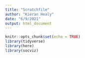```yaml
---
title: "Scratchfile"
author: "Kieran Healy"
date: "6/9/2021"
output: html_document
---
```


```r
knitr::opts_chunk$set(echo = TRUE)
library(tidyverse)
library(here)
library(socviz)
```


